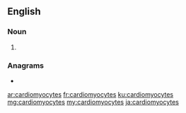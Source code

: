 ==English==

===Noun===
{{head|en|noun plural form}}

# {{plural of|cardiomyocyte|lang=en}}

===Anagrams===
* {{l|en|myocardiocytes}}

[[ar:cardiomyocytes]]
[[fr:cardiomyocytes]]
[[ku:cardiomyocytes]]
[[mg:cardiomyocytes]]
[[my:cardiomyocytes]]
[[ja:cardiomyocytes]]